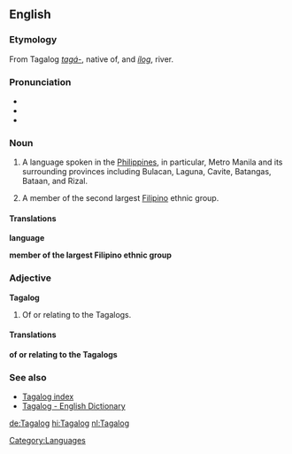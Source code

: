 ==English==
===Etymology===
From Tagalog ''[[tagá-]]'', native of, and ''[[ílog]]'', river.

===Pronunciation===
*{{IPA|\tɑ.ˈgɑː.log\}}
*{{SAMPA|\tA."gA:.log\}}
*{{AHD|\tä.gäˈ.log\}}

===Noun===
{{wikipedia|Tagalog language}}
{{wikipedia|Tagalog people}}
{{en-noun-reg-both}}

#{{uncountable}} A language spoken in the [[Philippines]], in particular, Metro Manila and its surrounding provinces including Bulacan, Laguna, Cavite, Batangas, Bataan, and Rizal.
#{{countable}} A member of the second largest [[Filipino]] ethnic group.

====Translations====
'''language'''
{{top}}
{{mid}}
{{bottom}}

'''member of the largest Filipino ethnic group'''
{{top}}
{{mid}}
{{bottom}}

===Adjective===
'''Tagalog'''

# Of or relating to the Tagalogs.

====Translations====
'''of or relating to the Tagalogs'''
{{top}}
{{mid}}
{{bottom}}

===See also===
{{interwiktionary|code=tl}}
*[[Wiktionary:Tagalog index|Tagalog index]]
*[http://www.tagalog-dictionary.com Tagalog - English Dictionary]
<!--*[[Filipino]], [[Pilipino]]
*[[Wiktionary:Filipino index|Filipino index]]-->

[[Category:Languages]]

[[de:Tagalog]]
[[hi:Tagalog]]
[[nl:Tagalog]]